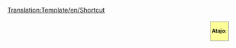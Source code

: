 <noinclude>[[Translation:Template/en/Shortcut]]</noinclude><noinclude><div style="border: 1px solid #999; background: #ffff99; margin: .3em .3em .3em 1em; padding: 3px; float: right; font-size:smaller; font-weight:bold">
Atajo:<br />{{{1|}}}
</div>
</noinclude>